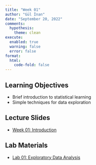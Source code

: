 ```yaml
---
title: "Week 01"
author: "Gül İnan"
date: "September 20, 2022"
comments:
  hypothesis: 
    theme: clean
execute: 
  enabled: true
  warning: false
  error: false
format: 
  html:
    code-fold: false
---
```


## Learning Objectives

* Brief introduction to statistical learning
* Simple techniques for data exploration

## Lecture Slides

- [Week 01: Introduction](/labs/lab_01.html)
 
## Lab Materials

- [Lab 01: Exploratory Data Analysis](/labs/lab_01.html)
 



